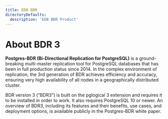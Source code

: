 ```yaml
---
title: EDB BDR
directoryDefaults:
  description: 'EDB BDR Product'
---
```


# About BDR 3
**Postgres-BDR (Bi-Directional Replication for PostgreSQL)** is a ground-breaking multi-master replication tool for PostgreSQL databases that has been in full production status since 2014. In the complex environment of replication, the 3rd generation of BDR achieves efficiency and accuracy, ensuring very high availability of all nodes in a geographically distributed cluster.

BDR version 3 (“BDR3”) is built on the pglogical 3 extension and requires it to be installed in order to work. It also requires PostgreSQL 10 or newer.
An overview of BDR3, including its features and their benefits, use cases, and deployment options, is available publicly in the Postgres-BDR white paper.

